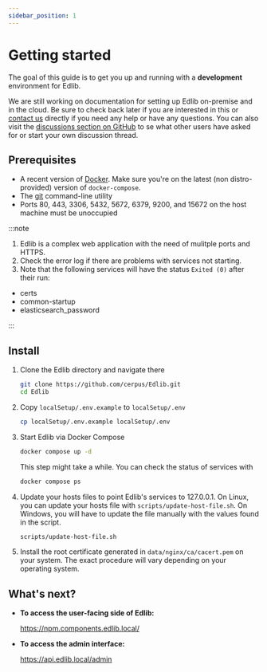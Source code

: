 ```yaml
---
sidebar_position: 1
---
```


# Getting started

The goal of this guide is to get you up and running with a **development** environment for Edlib.

We are still working on documentation for setting up Edlib on-premise and in the cloud. Be sure to check back later if you are interested in this or [contact us](mailto:support@edlib.com) directly if you need any help or have any questions. You can also visit the [discussions section on GitHub](https://github.com/cerpus/Edlib/discussions) to se what other users have asked for or start your own discussion thread. 

## Prerequisites

- A recent version of [Docker](https://docs.docker.com/get-docker/). Make sure you're on the latest (non distro-provided) version of `docker-compose`. 
- The [git](https://git-scm.com/downloads) command-line utility
- Ports 80, 443, 3306, 5432, 5672, 6379, 9200, and 15672 on the host machine must be unoccupied

:::note

1. Edlib is a complex web application with the need of mulitple ports and HTTPS.
2. Check the error log if there are problems with services not starting. 
3. Note that the following services will have the status `Exited (0)` after their run:
- certs
- common-startup
- elasticsearch_password

:::

## Install

1. Clone the Edlib directory and navigate there

   ```bash
   git clone https://github.com/cerpus/Edlib.git
   cd Edlib
   ```

2. Copy `localSetup/.env.example` to `localSetup/.env`

   ```bash
   cp localSetup/.env.example localSetup/.env
   ```

3. Start Edlib via Docker Compose

   ```bash
   docker compose up -d
   ```

   This step might take a while. You can check the status of services with

   ```bash
   docker compose ps
   ```

4. Update your hosts files to point Edlib's services to 127.0.0.1. On Linux,
   you can update your hosts file with `scripts/update-host-file.sh`. On
   Windows, you will have to update the file manually with the values found in
   the script.

   ```bash
   scripts/update-host-file.sh
   ```

5. Install the root certificate generated in `data/nginx/ca/cacert.pem` on your
   system. The exact procedure will vary depending on your operating system.

## What's next?

* **To access the user-facing side of Edlib:**

  https://npm.components.edlib.local/

* **To access the admin interface:**

  https://api.edlib.local/admin

